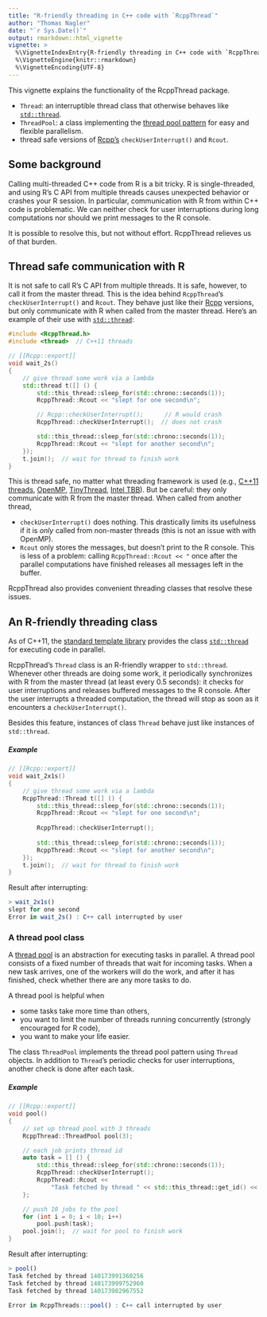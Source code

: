```yaml
---
title: "R-friendly threading in C++ code with `RcppThread`"
author: "Thomas Nagler"
date: "`r Sys.Date()`"
output: rmarkdown::html_vignette
vignette: >
  %\VignetteIndexEntry{R-friendly threading in C++ code with `RcppThread`}
  %\VignetteEngine{knitr::rmarkdown}
  %\VignetteEncoding{UTF-8}
---
```


This vignette explains the functionality of the RcppThread package.

  * `Thread`: an interruptible thread class that otherwise behaves like 
   [`std::thread`](http://en.cppreference.com/w/cpp/thread/thread).
  * `ThreadPool`: a class implementing the [thread pool
    pattern](https://en.wikipedia.org/wiki/Thread_pool) for easy and flexible
    parallelism.
  * thread safe versions of [Rcpp's](http://www.rcpp.org/)
    `checkUserInterrupt()` and `Rcout`.


## Some background

Calling multi-threaded C++ code from R is a bit tricky. R is single-threaded,
and using R's C API from multiple threads causes unexpected behavior or 
crashes your R session. In particular, communication with R from within C++ code
is problematic. We can neither check for user interruptions during long 
computations nor should we print messages to the R console. 

It is possible to resolve this, but not without effort. 
RcppThread relieves us of that burden. 

## Thread safe communication with R

It is not safe to call R's C API from multiple threads. It is safe, however,
to call it from the master thread. This is the idea behind `RcppThread`'s
`checkUserInterrupt()` and `Rcout`. They behave just like their [Rcpp](https://github.com/RcppCore/Rcpp/blob/master/README.md) versions, but
only communicate with R when called from the master thread. Here's an example
of their use with 
[`std::thread`](http://en.cppreference.com/w/cpp/thread/thread):

``` cpp
#include <RcppThread.h>
#include <thread>  // C++11 threads

// [[Rcpp::export]]
void wait_2s()
{
    // give thread some work via a lambda
    std::thread t([] () {
        std::this_thread::sleep_for(std::chrono::seconds(1));
        RcppThread::Rcout << "slept for one second\n";

        // Rcpp::checkUserInterrupt();      // R would crash
        RcppThread::checkUserInterrupt();  // does not crash

        std::this_thread::sleep_for(std::chrono::seconds(1));
        RcppThread::Rcout << "slept for another second\n";
    });
    t.join();  // wait for thread to finish work
}
```


This is thread safe, no matter what threading framework is used 
(e.g., [C++11 threads](http://en.cppreference.com/w/cpp/thread/thread), 
[OpenMP](http://www.openmp.org/), 
[TinyThread](http://tinythreadpp.bitsnbites.eu/),
[Intel TBB](https://www.threadingbuildingblocks.org/)). But be careful: they
only communicate with R from the master thread. When called from another thread,

  * `checkUserInterrupt()` does nothing. This drastically limits its usefulness
    if it is *only* called from non-master threads (this is not an issue with
    with OpenMP). 
  * `Rcout` only stores the messages, but doesn't print to the R console. This 
    is less of a problem: calling `RcppThread::Rcout << "` once after the 
    parallel computations have finished releases all messages left in the 
    buffer.

RcppThread also provides convenient threading classes that resolve these 
issues. 

## An R-friendly threading class
As of C++11, the [standard template library](https://en.wikipedia.org/wiki/C%2B%2B_Standard_Library) provides the 
class [`std::thread`](http://en.cppreference.com/w/cpp/thread/thread) for 
executing code in parallel. 

RcppThread's `Thread` class is an R-friendly wrapper
to `std::thread`. Whenever other threads are doing some work, it periodically
synchronizes with R from the master thread (at least every 0.5 seconds): it 
checks for user interruptions and releases buffered messages to the R console.
After the user interrupts a threaded computation, the thread will stop as soon
as it encounters a `checkUserInterrupt()`.

Besides this feature, instances of class `Thread` behave just like 
instances of `std::thread`.
 
##### Example

``` cpp  
// [[Rcpp::export]]
void wait_2x1s()
{
    // give thread some work via a lambda
    RcppThread::Thread t([] () {
        std::this_thread::sleep_for(std::chrono::seconds(1));
        RcppThread::Rcout << "slept for one second\n";
        
        RcppThread::checkUserInterrupt();
        
        std::this_thread::sleep_for(std::chrono::seconds(1));
        RcppThread::Rcout << "slept for another second\n";
    });
    t.join();  // wait for thread to finish work
}
```
Result after interrupting:

``` r  
> wait_2x1s()
slept for one second
Error in wait_2s() : C++ call interrupted by user
```

### A thread pool class

A [thread pool](https://en.wikipedia.org/wiki/Thread_pool) is an abstraction for
executing tasks in parallel. A thread pool consists of a fixed number of 
threads that wait for incoming tasks. When a new task arrives, one of the 
workers will do the work, and after it has finished, check whether 
there are any more tasks to do. 

A thread pool is helpful when

  - some tasks take more time than others,
  - you want to limit the number of threads running concurrently (strongly 
    encouraged for R code),
  - you want to make your life easier.
     
The class `ThreadPool` implements the thread pool pattern using `Thread` 
objects. In addition to `Thread`'s periodic checks for user interruptions, 
another check is done after each task.


##### Example

``` cpp  
// [[Rcpp::export]]
void pool()
{
    // set up thread pool with 3 threads
    RcppThread::ThreadPool pool(3);

    // each job prints thread id
    auto task = [] () {
        std::this_thread::sleep_for(std::chrono::seconds(1));
        RcppThread::checkUserInterrupt();
        RcppThread::Rcout <<
            "Task fetched by thread " << std::this_thread::get_id() << "\n";
    };

    // push 10 jobs to the pool
    for (int i = 0; i < 10; i++)
        pool.push(task);
    pool.join();  // wait for pool to finish work
}
```
Result after interrupting:

``` r  
> pool()
Task fetched by thread 140173991360256
Task fetched by thread 140173999752960
Task fetched by thread 140173982967552

Error in RcppThreads:::pool() : C++ call interrupted by user
```


 

